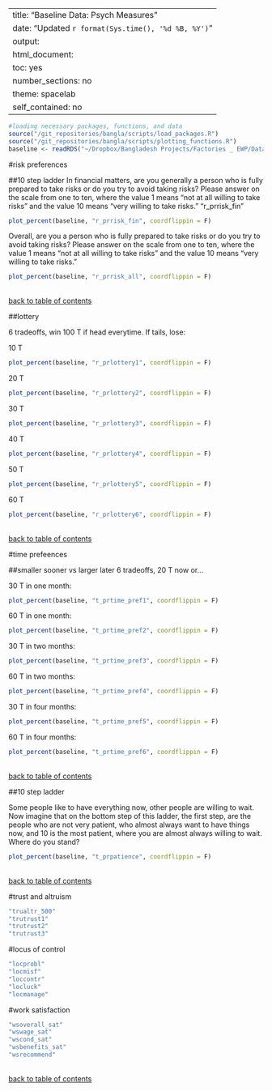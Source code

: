 
---
title: "Baseline Data: Psych Measures"
date: "Updated `r format(Sys.time(), '%d %B, %Y')`"
output: 
  html_document:
    toc: yes
    number_sections: no
    theme: spacelab
    self_contained: no
---
```r
#loading necessary packages, functions, and data
source("/git_repositories/bangla/scripts/load_packages.R")
source("/git_repositories/bangla/scripts/plotting_functions.R")
baseline <- readRDS("~/Dropbox/Bangladesh Projects/Factories _ EWP/Data/baseline/in_process_data/cleaned_baseline.RDS")
```

#risk preferences

##10 step ladder
In financial matters, are you generally a person who is fully prepared to take risks or do you try to avoid taking risks? Please answer on the scale from one to ten, where the value 1 means “not at all willing to take risks” and the value 10 means “very willing to take risks.”
"r_prrisk_fin"       

```r
plot_percent(baseline, "r_prrisk_fin", coordflippin = F)
```

Overall, are you a person who is fully prepared to take risks or do you try to avoid taking risks? Please answer on the scale from one to ten, where the value 1 means “not at all willing to take risks” and the value 10 means “very willing to take risks.”
```r
plot_percent(baseline, "r_prrisk_all", coordflippin = F)
```
      
      
\
[back to table of contents](#TOC)

##lottery

6 tradeoffs, win 100 T if head everytime. If tails, lose:

10 T
```r
plot_percent(baseline, "r_prlottery1", coordflippin = F)
```

20 T
```r
plot_percent(baseline, "r_prlottery2", coordflippin = F)
```

30 T
```r
plot_percent(baseline, "r_prlottery3", coordflippin = F)
```

40 T
```r
plot_percent(baseline, "r_prlottery4", coordflippin = F)
```

50 T
```r
plot_percent(baseline, "r_prlottery5", coordflippin = F)
```

60 T
```r
plot_percent(baseline, "r_prlottery6", coordflippin = F)
```

\
[back to table of contents](#TOC)

#time prefeences

##smaller sooner vs larger later
6 tradeoffs, 20 T now or...

30 T in one month:
```r
plot_percent(baseline, "t_prtime_pref1", coordflippin = F)
```

60 T in one month:
```r
plot_percent(baseline, "t_prtime_pref2", coordflippin = F)
```

30 T in two months:
```r
plot_percent(baseline, "t_prtime_pref3", coordflippin = F)
```

60 T in two months:
```r
plot_percent(baseline, "t_prtime_pref4", coordflippin = F)
```

30 T in four months:
```r
plot_percent(baseline, "t_prtime_pref5", coordflippin = F)
```

60 T in four months:
```r
plot_percent(baseline, "t_prtime_pref6", coordflippin = F)
```


\
[back to table of contents](#TOC)


##10 step ladder

Some people like to have everything now, other people are willing to wait. Now imagine that on the bottom step of this ladder, the first step, are the people who are not very patient, who almost always want to have things now, and 10 is the most patient, where you are almost always willing to wait.  Where do you stand?
```r
plot_percent(baseline, "t_prpatience", coordflippin = F)
```


\
[back to table of contents](#TOC)

#trust and altruism
```r
"trualtr_500"          
"trutrust1"
"trutrust2"           
"trutrust3"            
```

#locus of control
```r
"locprobl"          
"locmisf"              
"loccontr"
"locluck"
"locmanage"           
```

#work satisfaction
```r
"wsoverall_sat"        
"wswage_sat"           
"wscond_sat"           
"wsbenefits_sat"      
"wsrecommend"          
```

\
[back to table of contents](#TOC)
